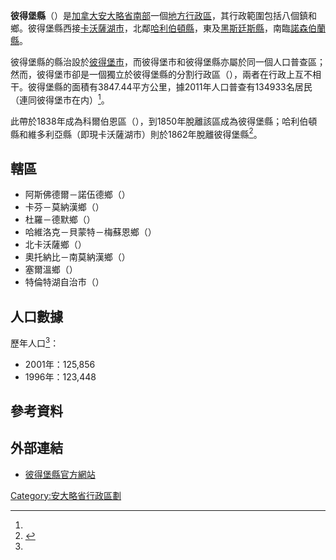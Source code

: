 {{noteTA
|1=zh-hans:黑斯廷斯;zh-hk:喜士定;zh-mo:喜士定;zh-tw:黑斯廷斯;
}}
{{Infobox settlement
|official_name           = 彼得堡縣
|native_name             = {{lang|en|Peterborough County}}
|settlement_type         = [[安大略省行政区划|县（上层次）]]
|nickname                =
|motto                   =
|image_skyline           =
|imagesize               =
|image_caption           =
|image_flag              =
|image_seal              =
|image_map               = Map of Ontario PETERBOROUGH.svg
|mapsize                 = 280px
|map_caption             = 彼得堡縣在安大略省的位置
|coordinates_display     = inline,title
|coordinates_region      = CA-ON
|subdivision_type        = 國家
|subdivision_type1       = [[加拿大行政區劃|省]]
|subdivision_name        = {{CAN}}
|subdivision_name1       = {{ON}}
|leader_title            = 
|leader_name             =
|established_title       = 成立
|established_date        = 1850年
|area_footnotes          = <ref name="cp2011a"/>
|area_total_km2          =
|area_land_km2           = 3847.44
|area_water_km2          =
|area_water_percent      =
|area_urban_km2          =
|population_as_of        = 2011年
|population_note         =
|population_total        = 134933
|population_footnotes    = <ref name="cp2011a">{{cite web |url=http://www12.statcan.gc.ca/census-recensement/2011/dp-pd/prof/details/page.cfm?Lang=E&Geo1=CD&Code1=3515&Geo2=PR&Code2=35&Data=Count&SearchText=peterborough&SearchType=Begins&SearchPR=35&B1=All&Custom=&TABID=1 |title=Peterborough County census profile |publisher=Statistics Canada |work=Canada 2011 Census |accessdate=2014-02-25 |archive-date=2016-09-14 |archive-url=https://web.archive.org/web/20160914101941/http://www12.statcan.gc.ca/census-recensement/2011/dp-pd/prof/details/page.cfm?Lang=E&Geo1=CD&Code1=3515&Geo2=PR&Code2=35&Data=Count&SearchText=peterborough&SearchType=Begins&SearchPR=35&B1=All&Custom=&TABID=1 |dead-url=no }}</ref>
|population_metro       =
|population_urban       =
|population_density_km2 = 35.1
|timezone               = [[北美东部时区|EST]]
|utc_offset             = −5
|timezone_DST           = [[Eastern_Daylight_Time|EDT]]
|utc_offset_DST         = −4
|latd=44 |latm=30 |latNS=N
|longd=78 |longm=10 |longEW=W
|elevation_m            =
|website                = [http://county.peterborough.on.ca/ county.peterborough.on.ca]
|footnotes              =
}}

'''彼得堡縣'''（{{lang-en|Peterborough County}}）是[[加拿大|加拿大]][[安大略省|安大略省]][[南安大略|南部]]一個[[安大略省行政區劃|地方行政區]]，其行政範圍包括八個鎮和鄉。彼得堡縣西接[[卡沃薩湖市|卡沃薩湖市]]，北鄰[[哈利伯頓縣|哈利伯頓縣]]，東及[[黑斯廷斯縣|黑斯廷斯縣]]，南臨[[諾森伯蘭縣_(安大略省)|諾森伯蘭縣]]。

彼得堡縣的縣治設於[[彼得堡_(安大略省)|彼得堡市]]，而彼得堡市和彼得堡縣亦屬於同一個人口普查區；然而，彼得堡市卻是一個獨立於彼得堡縣的分割行政區（{{lang|en|separated municipality}}），兩者在行政上互不相干。彼得堡縣的面積有3847.44平方公里，據2011年人口普查有134933名居民（連同彼得堡市在内）<ref name="cp2011a"/>。

此帶於1838年成為科爾伯恩區（{{lang|en|District of Colborne}}），到1850年脫離該區成為彼得堡縣；哈利伯頓縣和維多利亞縣（即現卡沃薩湖市）則於1862年脫離彼得堡縣<ref>{{cite web |url=http://county.peterborough.on.ca/history |title=History |publisher=彼得堡縣政府 |accessdate=2014-02-25 |deadurl=yes |archiveurl=https://web.archive.org/web/20141121095614/http://county.peterborough.on.ca/history |archivedate=2014-11-21 }}</ref>。

==轄區==
*阿斯佛德爾－諾伍德鄉（{{lang|en|Township of Asphodel-Norwood}}）
*卡芬－莫納漢鄉（{{lang|en|Township of Cavan-Monaghan}}）
*杜羅－德默鄉（{{lang|en|Township of Douro-Dummer}}）
*哈維洛克－貝蒙特－梅蘇恩鄉（{{lang|en|Township of Havelock-Belmont-Methuen}}）
*北卡沃薩鄉（{{lang|en|Township of North Kawartha}}）
*奧托納比－南莫納漢鄉（{{lang|en|Township of Otonabee-South Monaghan}}）
*塞爾溫鄉（{{lang|en|Selwyn Township}}）
*特倫特湖自治市（{{lang|en|Municipality of Trent Lakes}}）

==人口數據==
{{Canada census
 |2011_population=134,933 | 2011_pop_delta=1.4 | 2011_land_area=3847.77 | 2011_pop_density=35.1
 |2011_median_age= | 2011_median_age_m= | 2011_median_age_f=
 |2011_total_pvt_dwell=68,009 | 2011_mean_hh_income= | 2011_access_date=2012-03-22
 |2006_population=133,080 | 2006_pop_delta=5.7 | 2006_land_area=3805.71 | 2006_pop_density=35.0
 |2006_median_age=43.6 | 2006_median_age_m=42.5 | 2006_median_age_f=44.6
 |2006_total_pvt_dwell=67,281 | 2006_mean_hh_income= | 2006_access_date=2012-03-22
 |2001_population=125,856 | 2001_pop_delta=2.0 | 2001_land_area=3806.03 | 2001_pop_density=33.1
 |2001_median_age=41.1 | 2001_median_age_m=40.1 | 2001_median_age_f=42.1
 |2001_total_pvt_dwell=62,304 | 2001_mean_hh_income= | 2001_access_date=2012-03-22
}}

歷年人口<ref name="cp2001"/>：
* 2001年：125,856
* 1996年：123,448

==參考資料==
{{reflist}}

==外部連結==
{{Commons category|Peterborough County, Ontario}}
* {{en}}[http://county.peterborough.on.ca/ 彼得堡縣官方網站] {{Wayback|url=http://county.peterborough.on.ca/ |date=20210516052209 }}

[[Category:安大略省行政區劃|Category:安大略省行政區劃]]